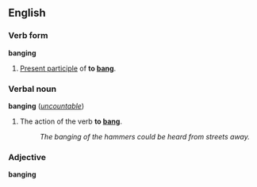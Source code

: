 ==English==
===Verb form===
'''banging'''

#[[Present participle]] of '''to [[bang]]'''.

===Verbal noun===
'''banging''' (''[[uncountable]]'')

#The action of the verb '''to [[bang]]'''.
#:''The banging of the hammers could be heard from streets away.''

===Adjective===
'''banging'''

<!--please add slang def, as in "this music is banging!"-->